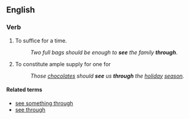 ==English==

===Verb===
{{head|en|verb|head=[[see]] someone [[through]]}}

# {{context|intransitive|idiomatic|lang=en}} To suffice for a time.
#: ''Two full bags should be enough to '''see''' the family '''through'''''.
# {{context|transitive|idiomatic|lang=en}} To constitute ample supply for one for
#: ''Those [[chocolate]]s should '''see''' us '''through''' the [[holiday]] [[season]].''

====Related terms====
* [[see something through]]
* [[see through]]